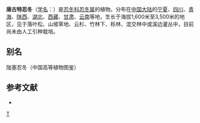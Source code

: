 {{Speciesbox 
| genus = Lonicera
| species = tangutica
| authority = Maxim.
}}

'''唐古特忍冬'''（[[学名|学名]]：{{lang|la|''Lonicera tangutica''}}）是[[忍冬科|忍冬科]][[忍冬属|忍冬属]]的植物。分布在[[中国大陆|中国大陆]]的[[宁夏|宁夏]]、[[四川|四川]]、[[青海|青海]]、[[陕西|陕西]]、[[湖北|湖北]]、[[西藏|西藏]]、[[甘肃|甘肃]]、[[云南|云南]]等地，生长于海拔1,600米至3,500米的地区，见于落叶松、山坡草地、云杉、竹林下、栎林、混交林中或溪边灌丛中，目前尚未由人工引种栽培。

== 别名 ==
陇塞忍冬（中国高等植物图鉴）

== 参考文献 ==
<div class="references-small">
* {{cite web| url =http://www.bioinfo.cn/db05/KmzwSpecies.php?action=view&id=3102| title =唐古特忍冬| work =《中国高等植物数据库全库》| publisher =中国科学院微生物研究所| author =昆明植物研究所| accessdate =2009-02-23| archive-date =2018-10-05| archive-url =https://web.archive.org/web/20181005110742/http://www.bioinfo.cn/db05/KmzwSpecies.php?action=view&id=3102| dead-url =yes}}
</div>
{{Taxonbar|from=Q10922595}}

[[Category:忍冬属|T]]